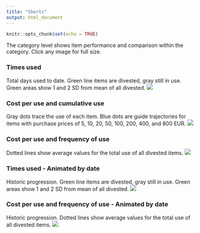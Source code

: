 ```yaml
---
title: "Shorts"
output: html_document
---
```


```r
knitr::opts_chunk$set(echo = TRUE)

```

The category level shows item performance and comparison within the category. Click any image for full size.

### Times used
Total days used to date. Green line items are divested, gray still in use. Green areas show 1 and 2 SD from mean of all divested.
[![](https://raw.githubusercontent.com/hoverfalt/Threddit-plots/master/Category-Shorts-Times_used.png)](https://raw.githubusercontent.com/hoverfalt/Threddit-plots/master/Category-Shorts-Times_used.png)

### Cost per use and cumulative use
Gray dots trace the use of each item. Blue dots are guide trajectories for items with purchase prices of 5, 10, 20, 50, 100, 200, 400, and 800 EUR.
[![](https://raw.githubusercontent.com/hoverfalt/Threddit-plots/master/Category-Shorts-Cost_and_Cumulative_use.png)](https://raw.githubusercontent.com/hoverfalt/Threddit-plots/master/Category-Shorts-Cost_and_Cumulative_use.png)

### Cost per use and frequency of use
Dotted lines show average values for the total use of all divested items.
[![](https://raw.githubusercontent.com/hoverfalt/Threddit-plots/master/Category-Shorts.png)](https://raw.githubusercontent.com/hoverfalt/Threddit-plots/master/Category-Shorts.png)

### Times used - Animated by date
Historic progression. Green line items are divested, gray still in use. Green areas show 1 and 2 SD from mean of all divested. 
![](https://github.com/hoverfalt/Threddit-plots/blob/master/Category-Shorts-Times_used-animation.gif?raw=true)

### Cost per use and frequency of use - Animated by date
Historic progression. Dotted lines show average values for the total use of all divested items.
![](https://github.com/hoverfalt/Threddit-plots/blob/master/Category-Shorts-animation.gif?raw=true)

